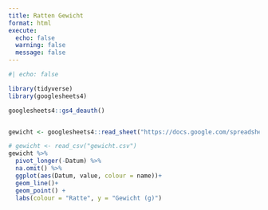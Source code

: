 ```yaml
---
title: Ratten Gewicht
format: html
execute: 
  echo: false
  warning: false
  message: false
---
```


```r
#| echo: false

library(tidyverse)
library(googlesheets4)

googlesheets4::gs4_deauth()


gewicht <- googlesheets4::read_sheet("https://docs.google.com/spreadsheets/d/1JCcH-AHe9fykagElfhSy6yOMHZlXYoGIi6oWHJkM21s/edit#gid=0")

# gewicht <- read_csv("gewicht.csv")
gewicht %>% 
  pivot_longer(-Datum) %>% 
  na.omit() %>% 
  ggplot(aes(Datum, value, colour = name))+
  geom_line()+
  geom_point() +
  labs(colour = "Ratte", y = "Gewicht (g)")

```


